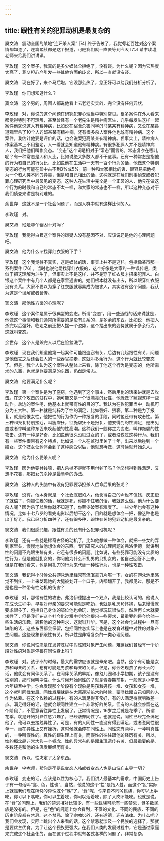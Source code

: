 ```yaml
---
---
---
```

title: 跟性有关的犯罪动机是最复杂的
---




窦文涛：震动全国的某地“连环杀人案” [74] 终于告破了，我觉得老百姓对这个案情都知道了，连篇累牍都是这个报道，可是我们就一直要等到今天 [75] 请李玫瑾老师来给我们讲讲课。

李玫瑾：这个案子，我真的是多少媒体全拒绝了，没有谈。为什么呢？因为它热度太高了，我又担心会引发一些其他方面的歧义，所以一直就没有谈。

窦文涛：现在好了，来个马后炮，它没那么热了，您正好可以给我们分析分析了。

李玫瑾：你们想知道什么？

窦文涛：这个男的，周围人都说他看上去老老实实的，完全没有任何异状。

李玫瑾：对，你说的这个问题在研究犯罪心理当中特别常见。很多案件在外人看来都觉得特别不可理解，甚至曾经有一个老先生是精神病医生，几乎每发生这样一起案件他就说这人有精神病，比如说在宿舍杀害同学的马某某有精神病，又说在某县道观里杀了10个人的邱某某有精神病，还有很多杀人案件他也说有精神病。这个案件，我估计他要是评价的话，也会说案犯高某某有精神病。但事实上，精神病人作案基本上不用鉴定，人一看就会知道他有精神病。有很多犯罪人并不是精神病人，我们把他们叫作变态。“变态”这个词是相对于“常态”而言的。常态复杂在哪儿呢？有一种常态是人和人比，比如说绝大多数人都不干这事。还有一种常态是指他的行为和自己的行为比，比如说他在生活中一天有一百个行为的话，他做这个特别变态的行为可能在其中占不到3%或5%。前一种和大家相比的话，很容易把他视为一个和人类不同的异类，但是和自己相比的话，这种就是在我们刑事侦查或者犯罪心理研究当中最常见的变态。这种人在生活中完全是一个正常的人，他只在做这个行为的时候和自己的常态不太一样，和大家的常态也不一样，所以这种变态对于我们侦查来讲是特别难的。

余世存：这就不是一个社会问题了，而是人群中就有这样比例的人。

李玫瑾：对。

窦文涛：他是哪个基因不对吗？

李玫瑾：我觉得白银这个案件的嫌疑人没有基因不对，应该说还是他的心理问题吧。

窦文涛：他为什么专找穿红衣服的下手？

李玫瑾：这个我觉得不真实，这是媒体的话，事实上并不是这样。包括像某市那一系列案件 [76] ，当时也说他爱找穿红衣服的，这个好像是大家的一种误传吧，类似于把这理解为斗牛了，但事实上不是这样，并不是穿了红衣服才招来犯罪人。白银这个案件中有几个人都是在家里遇害的，她们根本就没有出去，所以跟穿红衣服没有关系。大家不要以为穿了红衣服就容易成为被害人，其实没有这个问题，我认为这是个误解或者误传。

窦文涛：那他性方面的心理呢？

李玫瑾：这个案件是属于很典型的变态。所谓“变态”，用一些通俗的话来讲就是，他做这个事情和我们通常所需要的是没有关系的，是多余的东西。比如说，他把人杀完以后强奸，临走之前还把人摆一个姿势，这个摆出来的姿势就属于多余行为，这就叫变态。

余世存：这个人是杀完人以后在脸盆洗手。

李玫瑾：现在我们知道他第一起案件可能跟盗窃有关，后边有几起跟性有关，问题是他做完之后还会把人的一些器官摘走，这就叫多余行为，这个行为就比较变态了。但是，我个人认为这个案件从整体上来看，除了他这个行为是变态的，他所需求的东西，也就是他要满足的东西，仍然是常态。

窦文涛：他要满足什么呢？

李玫瑾：第一个案件是为了盗窃，他遇到了这个事主，然后用他的话来讲就是去攻击。在这个攻击的过程中，她可能又是一个很漂亮的女性，他就做了窥视这样一些动作。后边的案件呢，他基本上就带有性的目的了。我认为在性犯罪当中，动机可分为五六种。第一种就是纯粹为了性的满足，比如强奸、猥亵。第二种是为了报复，就是他恨女性，他把性的行为作为一种报复的手段，同时他还带有攻击性。第三种和报复特别接近，叫施虐狂。但施虐狂不是报复，他要得到的性满足，是由见血或者惨叫这种东西来唤起他的性高潮。这种我们一般称之为变态，叫作施虐的性攻击。还有一种是好奇，比如说他很久没见过女的了，或者没做过这种行为。我们有一些案件很带有这个特点，比如说一个人在监狱里关了十年，出来以后碰到一个妓女，这个妓女让他体会到了这种感受以后，他就想再做，这时候就开始杀人。

窦文涛：他为什么要杀人呢？

李玫瑾：因为他要付钱嘛，把人杀掉不是就不用付钱了吗？他又想得到性满足，又想不花钱，那把女的杀掉是最简单的办法。

窦文涛：这种人的头脑中有没有犯罪要承担杀人偿命后果的弦呢？

李玫瑾：没有。他本身就是一个社会底层的人，他觉得自己的命也不值钱，反正偿了就偿了，你抓住我的话，我就是死，你抓不住我的话，我就这么做。他为什么要杀人呢？因为杀了以后你就不知道了，你至少破案有难度了。一些少年也会有这种情况，比如十七八岁的看完电影以后想干这个，目的就是想体会一把，像这种也是出于好奇。我已经分析四种了，还有很多种，跟性有关的犯罪动机是最复杂的。

窦文涛：我们很感兴趣，跟性有关的还有什么犯罪动机呢？

李玫瑾：还有一些就是稀奇古怪的动机了，比如他想做一种体会，就把一些女的弄到家里头，慢慢地做他想体会的东西。专门研究人的心理问题的弗洛伊德，就讲到性的问题不光跟生殖有关，它还有很多的问题。比如说，有些犯罪可能没有实质的性行为，但是他就扎女的，你问他为什么不扎男的只扎女的，他自己回答不上来，但是在我们看来，他是用扎刀的行为来代替一种性行为，也是一种性攻击。

窦文涛：我记得小时候公共游泳池里经常有流氓拿刀片嚓一下，女的在游泳池里感觉不到疼，一上来发现她的大腿被划开一个口子，肉都翻开了，我都见过。那是不是也是一种带有性动机的伤害？

李玫瑾：对，那带有性的攻击。弗洛伊德提出一个观点，我是比较认可的。他说人在成长过程中，早期对母亲的要求可能就是吃奶，也就是乳房和怀抱，后来慢慢就要求很多了，包括自己身体的部位他也会玩，他觉得玩玩很快乐，然后再长大就要求性了，但是我们在这个社会化过程中会给他提出一些要求，最重要的是会给他一些生活的乐趣，转移他的这种需求，这就叫升华。可是，这个社会化过程中一旦有缺陷的话，这些东西都会保留，包括同性恋实际上也是在发育过程中对性的对象产生问题。这些现象都跟性有关，所以性是非常复杂的一类心理问题。

窦文涛：你说同性恋是在发育过程中对性的对象产生问题，难道我们曾经有一个阶段对性的对象是停留在同性身上吗？

李玫瑾：对。孩子小的时候，最大的需求应该就是母亲吧。当然，这个有可能是女孩和母亲的关系，也有可能是男孩和母亲的关系。但是，你会发现孩子再长大的话，他就会有同伴关系了。在同伴关系的早期，像幼儿园和小学初期，孩子是没有性别的，那时候叫中性。什么时候开始同性的？就是青春期前期，一般就是小学五六年级至中学。你会发现那个阶段有个现象是男孩和男孩一堆、女孩和女孩一堆，这个就叫同性发展。同性发展就是在大家逐渐长大的时候，要寻找跟自己相同的人作为依赖。在这个依赖的过程中，有的人满足得非常好，有的人满足得就稍微差一点。满足得好的话，他就会跟同性建立一个非常好的关系。但有的人就会停留在这个阶段了，不愿意再往异性上发展了。正常情况是，16岁之后就是花季了。所谓花季，就是开始对异性感兴趣了，已经放弃同性了。也就是说，同性已经完全满足他了，他可以去接触异性了。可是，有的人同性一直没有得到满足，或者说同性很单一，而在异性上又有挫折，这时候就会停在同性上。同性恋有两种，一种叫真性的，一种叫假性的。真性的跟生理上有关，而假性的往往跟他的经历有关。所以，性的概念是非常大的一个概念。性的异常有的是跟生理遗传有关，但最重要的是，多数还是和他的生活发展经历有关。

窦文涛：所以，性决定了太多东西。

余世存：李老师，那你是不是说变态人格或者变态人也是由性在主导一切？

李玫瑾：变态的话，应该是以性为核心了。我们讲人最基本的需求，中国历史上告子有一句话叫“食、色，性也”。当然，他说的这个“性”是指人性，而这个“色”实际上就是我们现在所说的异性这个“性”了。“食”呢，你来自不同的民族，你可以上手吃，你可以下嘴吃，你可以生着吃，你可以活着吃，除了人肉不能吃。也就是说，在“食”的问题上，我们的禁忌相对比较少，有一些民族可能有一些禁忌，但多数民族是没有的。但是，在“色”的问题上你会看到，不同的文化、不同的民族、不同的历史阶段都有禁忌。这个禁忌，除了宗教以外，还有道德，还有法律。为什么呢？我们会发现，实际上跳出个人来看的话，这个禁忌就涉及一个民族的选择了，那就是要优生优育，为了让这个民族更强大。在我们人类的发展过程中，它是通过家庭来完成这个社会化的，而在这个过程中就有各式各样的问题了，非常复杂。
